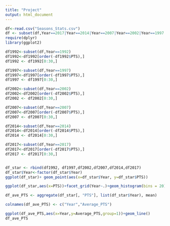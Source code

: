```yaml
---
title: "Project"
output: html_document
---
```



```r
df<-read.csv("Seasons_Stats.csv")
df <- subset(df,Year==2017|Year==2014|Year==2007|Year==2002|Year==1997|Year==1992)
require(dplyr)
library(ggplot2)


```

```r
df1992<-subset(df,Year==1992)
df1992<-df1992[order(-df1992$PTS),]
df1992 <- df1992[0:30,]

df1997<-subset(df,Year==1997)
df1997<-df1997[order(-df1997$PTS),]
df1997 <- df1997[0:30,]

df2002<-subset(df,Year==2002)
df2002<-df2002[order(-df2002$PTS),]
df2002 <- df2002[0:30,]

df2007<-subset(df,Year==2007)
df2007<-df2007[order(-df2007$PTS),]
df2007 <- df2007[0:30,]

df2014<-subset(df,Year==2014)
df2014<-df2014[order(-df2014$PTS),]
df2014 <- df2014[0:30,]

df2017<-subset(df,Year==2017)
df2017<-df2017[order(-df2017$PTS),]
df2017 <- df2017[0:30,]
```
```r

```

```r
df_star <- rbind(df1992, df1997,df2002,df2007,df2014,df2017)
df_star$Year<-factor(df_star$Year)
ggplot(df_star)+ geom_point(aes(x=df_star$Year, y=df_star$PTS))
```

```r
ggplot(df_star,aes(x=PTS))+facet_grid(Year~.)+geom_histogram(bins = 20)
```

```r
df_ave_PTS <- aggregate(df_star[, "PTS"], list(df_star$Year), mean)

colnames(df_ave_PTS) <- c("Year","Average_PTS")

ggplot(df_ave_PTS,aes(x=Year,y=Average_PTS,group=1))+geom_line()
df_ave_PTS

```


